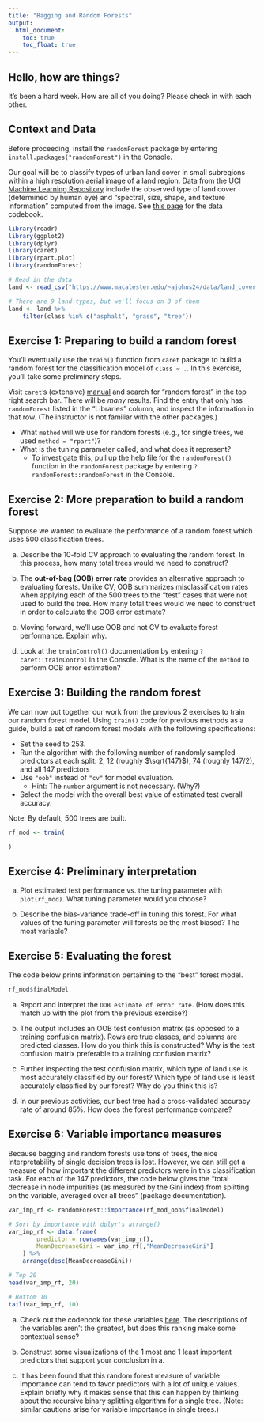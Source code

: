 ```yaml
---
title: "Bagging and Random Forests"
output: 
  html_document:
    toc: true
    toc_float: true
---
```


## Hello, how are things?

It's been a hard week. How are all of you doing? Please check in with each other.









## Context and Data

Before proceeding, install the `randomForest` package by entering `install.packages("randomForest")` in the Console.

Our goal will be to classify types of urban land cover in small subregions within a high resolution aerial image of a land region. Data from the [UCI Machine Learning Repository](https://archive.ics.uci.edu/ml/datasets/Urban+Land+Cover) include the observed type of land cover (determined by human eye) and "spectral, size, shape, and texture information" computed from the image. See [this page](https://archive.ics.uci.edu/ml/datasets/Urban+Land+Cover) for the data codebook.

```r
library(readr)
library(ggplot2)
library(dplyr)
library(caret)
library(rpart.plot)
library(randomForest)

# Read in the data
land <- read_csv("https://www.macalester.edu/~ajohns24/data/land_cover.csv")

# There are 9 land types, but we'll focus on 3 of them
land <- land %>% 
    filter(class %in% c("asphalt", "grass", "tree"))
```



## Exercise 1: Preparing to build a random forest

You'll eventually use the `train()` function from `caret` package to build a random forest for the classification model of `class ~ .`. In this exercise, you'll take some preliminary steps.

Visit `caret`'s (extensive) [manual](https://topepo.github.io/caret/available-models.html) and search for "random forest" in the top right search bar. There will be *many* results. Find the entry that only has `randomForest` listed in the "Libraries" column, and inspect the information in that row. (The instructor is not familiar with the other packages.)

- What `method` will we use for random forests (e.g., for single trees, we used `method = "rpart"`)?
- What is the tuning parameter called, and what does it represent?
    - To investigate this, pull up the help file for the `randomForest()` function in the `randomForest` package by entering `?randomForest::randomForest` in the Console.



## Exercise 2: More preparation to build a random forest

Suppose we wanted to evaluate the performance of a random forest which uses 500 classification trees.

a. Describe the 10-fold CV approach to evaluating the random forest. In this process, how many total trees would we need to construct?

b. The **out-of-bag (OOB) error rate** provides an alternative approach to evaluating forests. Unlike CV, OOB summarizes misclassification rates when applying each of the 500 trees to the "test" cases that were not used to build the tree. How many total trees would we need to construct in order to calculate the OOB error estimate?

c. Moving forward, we'll use OOB and not CV to evaluate forest performance. Explain why.

d. Look at the `trainControl()` documentation by entering `?caret::trainControl` in the Console. What is the name of the `method` to perform OOB error estimation?



## Exercise 3: Building the random forest

We can now put together our work from the previous 2 exercises to train our random forest model. Using `train()` code for previous methods as a guide, build a set of random forest models with the following specifications:

- Set the seed to 253.
- Run the algorithm with the following number of randomly sampled predictors at each split: 2, 12 (roughly $\sqrt{147}$), 74 (roughly 147/2), and all 147 predictors
- Use `"oob"` instead of `"cv"` for model evaluation.
    - Hint: The `number` argument is not necessary. (Why?)
- Select the model with the overall best value of estimated test overall accuracy.

Note: By default, 500 trees are built.

```r
rf_mod <- train(

)
```



## Exercise 4: Preliminary interpretation

a. Plot estimated test performance vs. the tuning parameter with `plot(rf_mod)`. What tuning parameter would you choose?

b. Describe the bias-variance trade-off in tuning this forest. For what values of the tuning parameter will forests be the most biased? The most variable?



## Exercise 5: Evaluating the forest

The code below prints information pertaining to the "best" forest model.

```r
rf_mod$finalModel
```

a. Report and interpret the `OOB estimate of error rate`. (How does this match up with the plot from the previous exercise?)

b. The output includes an OOB test confusion matrix (as opposed to a training confusion matrix). Rows are true classes, and columns are predicted classes. How do you think this is constructed? Why is the test confusion matrix preferable to a training confusion matrix?

c. Further inspecting the test confusion matrix, which type of land use is most accurately classified by our forest? Which type of land use is least accurately classified by our forest? Why do you think this is?

d. In our previous activities, our best tree had a cross-validated accuracy rate of around 85%. How does the forest performance compare?



## Exercise 6: Variable importance measures

Because bagging and random forests use tons of trees, the nice interpretability of single decision trees is lost. However, we can still get a measure of how important the different predictors were in this classification task. For each of the 147 predictors, the code below gives the "total decrease in node impurities (as measured by the Gini index) from splitting on the variable, averaged over all trees" (package documentation).

```r
var_imp_rf <- randomForest::importance(rf_mod_oob$finalModel)

# Sort by importance with dplyr's arrange()
var_imp_rf <- data.frame(
        predictor = rownames(var_imp_rf),
        MeanDecreaseGini = var_imp_rf[,"MeanDecreaseGini"]
    ) %>%
    arrange(desc(MeanDecreaseGini))

# Top 20
head(var_imp_rf, 20)

# Bottom 10
tail(var_imp_rf, 10)
```

a. Check out the codebook for these variables [here](https://archive.ics.uci.edu/ml/datasets/Urban+Land+Cover). The descriptions of the variables aren't the greatest, but does this ranking make some contextual sense?

b. Construct some visualizations of the 1 most and 1 least important predictors that support your conclusion in a.

c. It has been found that this random forest measure of variable importance can tend to favor predictors with a lot of unique values. Explain briefly why it makes sense that this can happen by thinking about the recursive binary splitting algorithm for a single tree. (Note: similar cautions arise for variable importance in single trees.)




